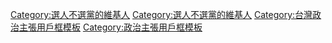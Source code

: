 {{Userbox-2
  |border-c = #000000
  |border-s = 1
  |id1-c    = #FFFFFF
  |id1-s    = 12
  |id1-fc   = #000000
  |id2-c    = #FFFFFF
  |id2-s    = 12
  |id2-fc   = #000000
  |info-c   = #000000
  |info-s   = 10
  |info-fc  = #FFFFFF
  |id1      = 人
  |id2      = <del>黨派</del>
  |info     = 這個用戶只支持個人而不支持黨派。
}}


<includeonly>[[Category:選人不選黨的維基人]]</includeonly>
<noinclude>
[[Category:選人不選黨的維基人]]
[[Category:台灣政治主張用戶框模板]]
[[Category:政治主張用戶框模板]]
</noinclude>